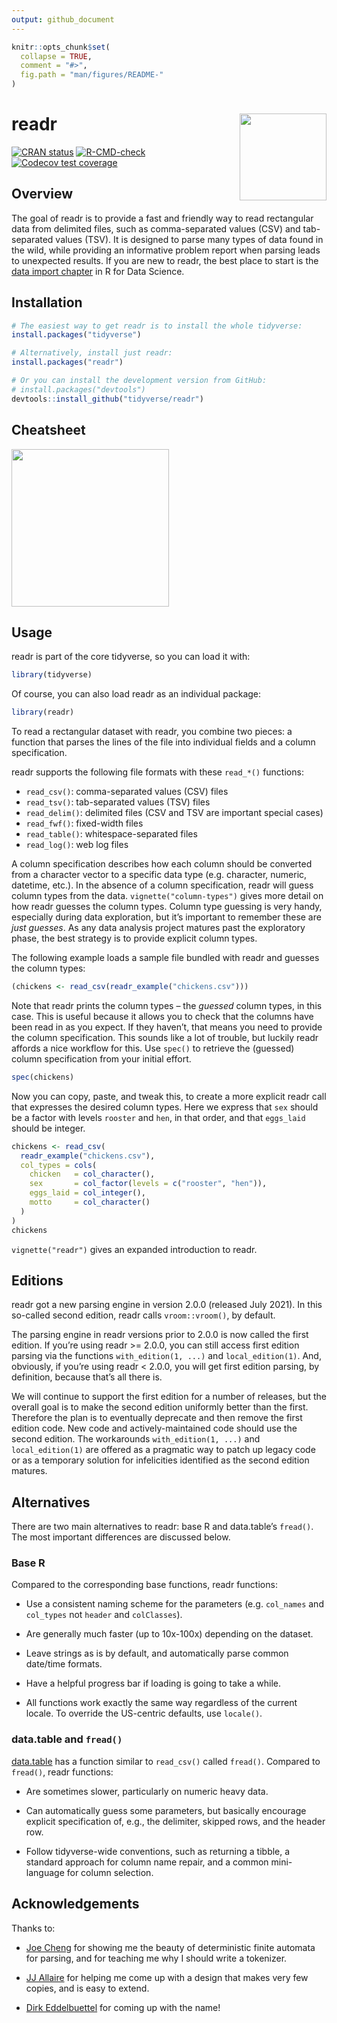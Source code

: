 ```yaml
---
output: github_document
---
```


<!-- README.md is generated from README.Rmd. Please edit that file -->

```r
knitr::opts_chunk$set(
  collapse = TRUE,
  comment = "#>",
  fig.path = "man/figures/README-"
)
```

# readr <a href="https://readr.tidyverse.org"><img src="man/figures/logo.png" align="right" height="139" /></a>

<!-- badges: start -->
[![CRAN status](https://www.r-pkg.org/badges/version/readr)](https://CRAN.R-project.org/package=readr)
[![R-CMD-check](https://github.com/tidyverse/readr/actions/workflows/R-CMD-check.yaml/badge.svg)](https://github.com/tidyverse/readr/actions/workflows/R-CMD-check.yaml)
[![Codecov test coverage](https://codecov.io/gh/tidyverse/readr/branch/main/graph/badge.svg)](https://app.codecov.io/gh/tidyverse/readr?branch=main)
<!-- badges: end -->

## Overview

The goal of readr is to provide a fast and friendly way to read rectangular data from delimited files, such as comma-separated values (CSV) and tab-separated values (TSV).
It is designed to parse many types of data found in the wild, while providing an informative problem report when parsing leads to unexpected results.
If you are new to readr, the best place to start is the [data import chapter](https://r4ds.had.co.nz/data-import.html) in R for Data Science.

## Installation

```r
# The easiest way to get readr is to install the whole tidyverse:
install.packages("tidyverse")

# Alternatively, install just readr:
install.packages("readr")
```

::: .pkgdown-devel
```r
# Or you can install the development version from GitHub:
# install.packages("devtools")
devtools::install_github("tidyverse/readr")
```
:::

## Cheatsheet

<a href="https://raw.githubusercontent.com/rstudio/cheatsheets/main/data-import.pdf"><img src="https://github.com/rstudio/cheatsheets/raw/main/pngs/thumbnails/data-import-cheatsheet-thumbs.png" height="252"/></a>

## Usage

readr is part of the core tidyverse, so you can load it with:

```r
library(tidyverse)
```

Of course, you can also load readr as an individual package:

```r
library(readr)
```

To read a rectangular dataset with readr, you combine two pieces: a function that parses the lines of the file into individual fields and a column specification.

readr supports the following file formats with these `read_*()` functions:

* `read_csv()`: comma-separated values (CSV) files
* `read_tsv()`: tab-separated values (TSV) files
* `read_delim()`: delimited files (CSV and TSV are important special cases)
* `read_fwf()`: fixed-width files
* `read_table()`: whitespace-separated files
* `read_log()`: web log files

A column specification describes how each column should be converted from a character vector to a specific data type (e.g. character, numeric, datetime, etc.).
In the absence of a column specification, readr will guess column types from the data.
`vignette("column-types")` gives more detail on how readr guesses the column types.
Column type guessing is very handy, especially during data exploration, but it's important to remember these are *just guesses*.
As any data analysis project matures past the exploratory phase, the best strategy is to provide explicit column types.

The following example loads a sample file bundled with readr and guesses the column types:

```r
(chickens <- read_csv(readr_example("chickens.csv")))
```

Note that readr prints the column types -- the *guessed* column types, in this case.
This is useful because it allows you to check that the columns have been read in as you expect.
If they haven't, that means you need to provide the column specification.
This sounds like a lot of trouble, but luckily readr affords a nice workflow for this.
Use `spec()` to retrieve the (guessed) column specification from your initial effort.

```r
spec(chickens)
```

Now you can copy, paste, and tweak this, to create a more explicit readr call that expresses the desired column types.
Here we express that `sex` should be a factor with levels `rooster` and `hen`, in that order, and that `eggs_laid` should be integer.

```r
chickens <- read_csv(
  readr_example("chickens.csv"),
  col_types = cols(
    chicken   = col_character(),
    sex       = col_factor(levels = c("rooster", "hen")),
    eggs_laid = col_integer(),
    motto     = col_character()
  )
)
chickens
```

`vignette("readr")` gives an expanded introduction to readr.

## Editions

readr got a new parsing engine in version 2.0.0 (released July 2021).
In this so-called second edition, readr calls `vroom::vroom()`, by default.

The parsing engine in readr versions prior to 2.0.0 is now called the first edition.
If you’re using readr >= 2.0.0, you can still access first edition parsing via the functions `with_edition(1, ...)` and `local_edition(1)`.
And, obviously, if you're using readr < 2.0.0, you will get first edition parsing, by definition, because that's all there is.

We will continue to support the first edition for a number of releases, but the overall goal is to make the second edition uniformly better than the first.
Therefore the plan is to eventually deprecate and then remove the first edition code.
New code and actively-maintained code should use the second edition.
The workarounds `with_edition(1, ...)` and `local_edition(1)` are offered as a pragmatic way to patch up legacy code or as a temporary solution for infelicities identified as the second edition matures.

## Alternatives

There are two main alternatives to readr: base R and data.table's `fread()`.
The most important differences are discussed below.

### Base R

Compared to the corresponding base functions, readr functions:

* Use a consistent naming scheme for the parameters (e.g. `col_names` and 
 `col_types` not `header` and `colClasses`).
 
* Are generally much faster (up to 10x-100x) depending on the dataset.

* Leave strings as is by default, and automatically parse common 
  date/time formats.

* Have a helpful progress bar if loading is going to take a while.

* All functions work exactly the same way regardless of the current locale.
  To override the US-centric defaults, use `locale()`.

### data.table and `fread()`

[data.table](https://github.com/Rdatatable/data.table) has a function similar to `read_csv()` called `fread()`. Compared to `fread()`, readr functions:

* Are sometimes slower, particularly on numeric heavy data.

* Can automatically guess some parameters, but basically encourage explicit
  specification of, e.g., the delimiter, skipped rows, and the header row.
  
* Follow tidyverse-wide conventions, such as returning a tibble, a standard
  approach for column name repair, and a common mini-language for column
  selection.

## Acknowledgements

Thanks to:

* [Joe Cheng](https://github.com/jcheng5) for showing me the beauty of
  deterministic finite automata for parsing, and for teaching me why I 
  should write a tokenizer.
  
* [JJ Allaire](https://github.com/jjallaire) for helping me come up with a
  design that makes very few copies, and is easy to extend.
  
* [Dirk Eddelbuettel](http://dirk.eddelbuettel.com) for coming up with the
  name!

